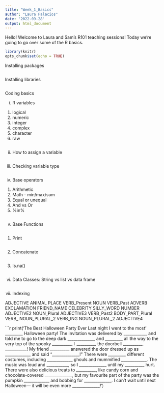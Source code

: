 ```yaml
---
title: "Week_1_Basics"
author: "Laura Palacios"
date: '2022-09-28'
output: html_document
---
```

Hello! Welcome to Laura and Sam's R101 teaching sessions! Today we're going to go over some of the R basics.  
```r
library(knitr)
opts_chunk$set(echo = TRUE)
```

Installing packages
```r

```

Installing libraries
```r

```

Coding basics

i.	R variables
1.	logical
2.	numeric
3.	integer
4.	complex
5.	character
6.	raw
```r

```


ii.	How to assign a variable
```r

```

iii.	Checking variable type
```r

```

iv.	Base operators

1.	Arithmetic
2.	Math – min/max/sum
3.	Equal or unequal
4.	And vs Or 
5.	%in%
```r

```

v.	Base Functions
```r

```

1.	Print
```r

```

2.	Concatenate
```r

```

3.	Is.na()
```r

```

vi.	Data Classes: String vs list vs data frame 
```r

```

vii.	Indexing




ADJECTIVE
ANIMAL
PLACE
VERB_Present
NOUN
VERB_Past
ADVERB
EXCLAMATION
FRIEND_NAME
CELEBRITY
SILLY_WORD
NUMBER
ADJECTIVE2
NOUN_Plural
ADJECTIVE3
VERB_Past2
BODY_PART_Plural
VERB_
NOUN_PLURAL_2
VERB_ING
NOUN_PLURAL_2
ADJECTIVE4








```r
print('The Best Halloween Party Ever
Last night I went to the most ' _________ Halloween
party! The invitation was delivered by ____________
and told me to go to the deep dark ______________
and _________ all the way to the very top of the
spooky __________. I __________ the doorbell
__________. ___________! My friend __________ answered
the door dressed up as _____________ and said
“______________!” There were _________ different 
costumes, including _____________ ghouls and mummified
_____________. The music was loud and ___________, so
I ______________ until my __________ hurt. There were
also delicious treats to __________, like candy corn and
chocolate-covered ______________, but my favourite part of
the party was the pumpkin _____________ and bobbing for
______________. I can’t wait until next Halloween—
it will be even more ______________!')